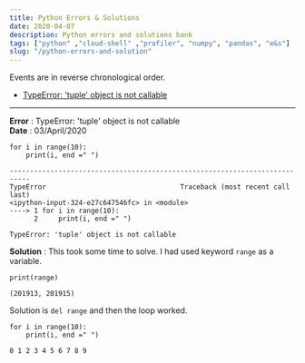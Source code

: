 ```yaml
---
title: Python Errors & Solutions
date: 2020-04-07
description: Python errors and solutions bank
tags: ["python" ,"cloud-shell" ,"profiler", "numpy", "pandas", "e&s"]
slug: "/python-errors-and-solution"
---
```


Events are in reverse chronological order. 
* [TypeError: 'tuple' object is not callable](#bl1)

___ 
<a id="bl1"></a>

**Error** : TypeError: 'tuple' object is not callable    
**Date**  : 03/April/2020    

```
for i in range(10): 
    print(i, end =" ") 

---------------------------------------------------------------------------
TypeError                                 Traceback (most recent call last)
<ipython-input-324-e27c647546fc> in <module>
----> 1 for i in range(10):
      2     print(i, end =" ")

TypeError: 'tuple' object is not callable
```

**Solution** : This took some time to solve. I had used keyword `range` as a variable. 
```
print(range)

(201913, 201915)
```

Solution is `del range` and then the loop worked. 
```
for i in range(10): 
    print(i, end =" ") 

0 1 2 3 4 5 6 7 8 9 
```


